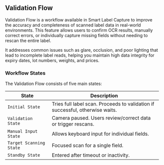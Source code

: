 ## Validation Flow

Validation Flow is a workflow available in Smart Label Capture to improve the accuracy and completeness of scanned label data in real-world environments. This feature allows users to confirm OCR results, manually correct errors, or individually capture missing fields without needing to rescan the entire label.

It addresses common issues such as glare, occlusion, and poor lighting that lead to incomplete label reads, helping you maintain high data integrity for expiry dates, lot numbers, weights, and prices.

### Workflow States

The Validation Flow consists of five main states:

| State    | Description     |
|--------|---------------------|
| `Initial State` | Tries full label scan. Proceeds to validation if successful, otherwise waits. |
| `Validation State`     | Camera paused. Users review/correct data or trigger rescans.   |
| `Manual Input State`   | Allows keyboard input for individual fields.    |
| `Target Scanning State`| Focused scan for a single field.  |
| `Standby State`        | Entered after timeout or inactivity. |

